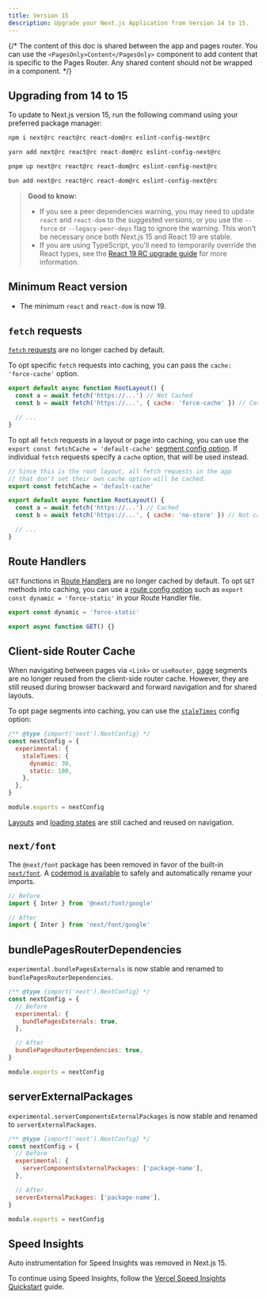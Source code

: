 ```yaml
---
title: Version 15
description: Upgrade your Next.js Application from Version 14 to 15.
---
```


{/* The content of this doc is shared between the app and pages router. You can use the `<PagesOnly>Content</PagesOnly>` component to add content that is specific to the Pages Router. Any shared content should not be wrapped in a component. */}

## Upgrading from 14 to 15

To update to Next.js version 15, run the following command using your preferred package manager:

```bash filename="Terminal"
npm i next@rc react@rc react-dom@rc eslint-config-next@rc
```

```bash filename="Terminal"
yarn add next@rc react@rc react-dom@rc eslint-config-next@rc
```

```bash filename="Terminal"
pnpm up next@rc react@rc react-dom@rc eslint-config-next@rc
```

```bash filename="Terminal"
bun add next@rc react@rc react-dom@rc eslint-config-next@rc
```

> **Good to know:**
>
> - If you see a peer dependencies warning, you may need to update `react` and `react-dom` to the suggested versions, or you use the `--force` or `--legacy-peer-deps` flag to ignore the warning. This won't be necessary once both Next.js 15 and React 19 are stable.
> - If you are using TypeScript, you'll need to temporarily override the React types, see the [React 19 RC upgrade guide](https://react.dev/blog/2024/04/25/react-19-upgrade-guide#installing) for more information.

## Minimum React version

- The minimum `react` and `react-dom` is now 19.

## `fetch` requests

[`fetch` requests](/docs/app/api-reference/functions/fetch) are no longer cached by default.

To opt specific `fetch` requests into caching, you can pass the `cache: 'force-cache'` option.

```js filename="app/layout.js"
export default async function RootLayout() {
  const a = await fetch('https://...') // Not Cached
  const b = await fetch('https://...', { cache: 'force-cache' }) // Cached

  // ...
}
```

To opt all `fetch` requests in a layout or page into caching, you can use the `export const fetchCache = 'default-cache'` [segment config option](/docs/app/api-reference/file-conventions/route-segment-config). If individual `fetch` requests specify a `cache` option, that will be used instead.

```js filename="app/layout.js"
// Since this is the root layout, all fetch requests in the app
// that don't set their own cache option will be cached.
export const fetchCache = 'default-cache'

export default async function RootLayout() {
  const a = await fetch('https://...') // Cached
  const b = await fetch('https://...', { cache: 'no-store' }) // Not cached

  // ...
}
```

## Route Handlers

`GET` functions in [Route Handlers](/docs/app/api-reference/file-conventions/route) are no longer cached by default. To opt `GET` methods into caching, you can use a [route config option](/docs/app/api-reference/file-conventions/route-segment-config) such as `export const dynamic = 'force-static'` in your Route Handler file.

```js filename="app/api/route.js"
export const dynamic = 'force-static'

export async function GET() {}
```

## Client-side Router Cache

When navigating between pages via `<Link>` or `useRouter`, [page](/docs/app/api-reference/file-conventions/page) segments are no longer reused from the client-side router cache. However, they are still reused during browser backward and forward navigation and for shared layouts.

To opt page segments into caching, you can use the [`staleTimes`](/docs/app/api-reference/next-config-js/staleTimes) config option:

```js filename="next.config.js"
/** @type {import('next').NextConfig} */
const nextConfig = {
  experimental: {
    staleTimes: {
      dynamic: 30,
      static: 180,
    },
  },
}

module.exports = nextConfig
```

[Layouts](/docs/app/api-reference/file-conventions/layout) and [loading states](/docs/app/api-reference/file-conventions/loading) are still cached and reused on navigation.

## `next/font`

The `@next/font` package has been removed in favor of the built-in [`next/font`](/docs/app/api-reference/components/font). A [codemod is available](/docs/app/building-your-application/upgrading/codemods#built-in-next-font) to safely and automatically rename your imports.

```js filename="app/layout.js"
// Before
import { Inter } from '@next/font/google'

// After
import { Inter } from 'next/font/google'
```

## bundlePagesRouterDependencies

`experimental.bundlePagesExternals` is now stable and renamed to `bundlePagesRouterDependencies`.

```js filename="next.config.js"
/** @type {import('next').NextConfig} */
const nextConfig = {
  // Before
  experimental: {
    bundlePagesExternals: true,
  },

  // After
  bundlePagesRouterDependencies: true,
}

module.exports = nextConfig
```

## serverExternalPackages

`experimental.serverComponentsExternalPackages` is now stable and renamed to `serverExternalPackages`.

```js filename="next.config.js"
/** @type {import('next').NextConfig} */
const nextConfig = {
  // Before
  experimental: {
    serverComponentsExternalPackages: ['package-name'],
  },

  // After
  serverExternalPackages: ['package-name'],
}

module.exports = nextConfig
```

## Speed Insights

Auto instrumentation for Speed Insights was removed in Next.js 15.

To continue using Speed Insights, follow the [Vercel Speed Insights Quickstart](https://vercel.com/docs/speed-insights/quickstart) guide.
